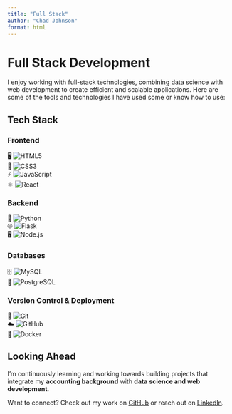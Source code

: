 ```yaml
---
title: "Full Stack"
author: "Chad Johnson"
format: html
---
```


# Full Stack Development  

I enjoy working with full-stack technologies, combining data science with web development to create efficient and scalable applications. Here are some of the tools and technologies I have used some or know how to use:  

## Tech Stack  

### **Frontend**  
🖥️ ![HTML5](https://cdn.jsdelivr.net/gh/devicons/devicon/icons/html5/html5-original.svg)  
🎨 ![CSS3](https://cdn.jsdelivr.net/gh/devicons/devicon/icons/css3/css3-original.svg)  
⚡ ![JavaScript](https://cdn.jsdelivr.net/gh/devicons/devicon/icons/javascript/javascript-original.svg)  
⚛️ ![React](https://cdn.jsdelivr.net/gh/devicons/devicon/icons/react/react-original.svg)  

### **Backend**  
🐍 ![Python](https://cdn.jsdelivr.net/gh/devicons/devicon/icons/python/python-original.svg)  
🌐 ![Flask](https://cdn.jsdelivr.net/gh/devicons/devicon/icons/flask/flask-original.svg)  
🖥️ ![Node.js](https://cdn.jsdelivr.net/gh/devicons/devicon/icons/nodejs/nodejs-original.svg)  

### **Databases**  
🗄️ ![MySQL](https://cdn.jsdelivr.net/gh/devicons/devicon/icons/mysql/mysql-original.svg)  
🐘 ![PostgreSQL](https://cdn.jsdelivr.net/gh/devicons/devicon/icons/postgresql/postgresql-original.svg)  

### **Version Control & Deployment**  
🔄 ![Git](https://cdn.jsdelivr.net/gh/devicons/devicon/icons/git/git-original.svg)  
☁️ ![GitHub](https://cdn.jsdelivr.net/gh/devicons/devicon/icons/github/github-original.svg)  
🚀 ![Docker](https://cdn.jsdelivr.net/gh/devicons/devicon/icons/docker/docker-original.svg)  

## Looking Ahead  
I'm continuously learning and working towards building projects that integrate my **accounting background** with **data science and web development**.  

Want to connect? Check out my work on [GitHub](https://github.com/Chadjohnson3) or reach out on [LinkedIn](https://www.linkedin.com/in/chad-johnson-2960ba223/).  
